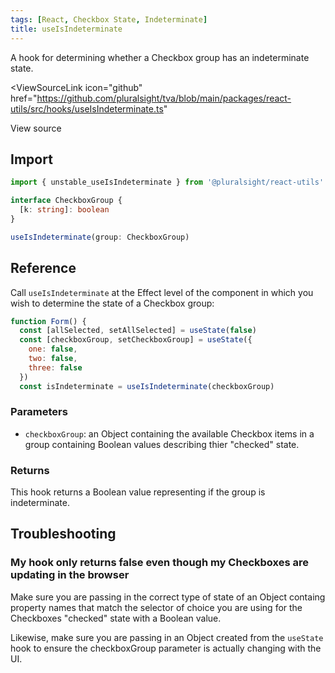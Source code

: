 ```yaml
---
tags: [React, Checkbox State, Indeterminate]
title: useIsIndeterminate
---
```



<p className="size-xxl">
  A hook for determining whether a Checkbox group has an indeterminate state.
</p>

<ViewSourceLink
  icon="github"
  href="https://github.com/pluralsight/tva/blob/main/packages/react-utils/src/hooks/useIsIndeterminate.ts"
>
  View source
</ViewSourceLink>

## Import

```javascript
import { unstable_useIsIndeterminate } from '@pluralsight/react-utils'
```

```typescript
interface CheckboxGroup {
  [k: string]: boolean
}

useIsIndeterminate(group: CheckboxGroup)
```

## Reference

Call `useIsIndeterminate` at the Effect level of the component in which you wish to determine the state of a Checkbox group:

```jsx showLineNumbers {8}
function Form() {
  const [allSelected, setAllSelected] = useState(false)
  const [checkboxGroup, setCheckboxGroup] = useState({
    one: false,
    two: false,
    three: false
  })
  const isIndeterminate = useIsIndeterminate(checkboxGroup)
```

### Parameters

- `checkboxGroup`: an Object containing the available Checkbox items in a group containing Boolean values describing thier "checked" state.

### Returns

This hook returns a Boolean value representing if the group is indeterminate.

## Troubleshooting

### My hook only returns false even though my Checkboxes are updating in the browser

Make sure you are passing in the correct type of state of an Object containg property names that match the selector of choice you are using for the Checkboxes "checked" state with a Boolean value.

Likewise, make sure you are passing in an Object created from the `useState` hook to ensure the checkboxGroup parameter is actually changing with the UI.
